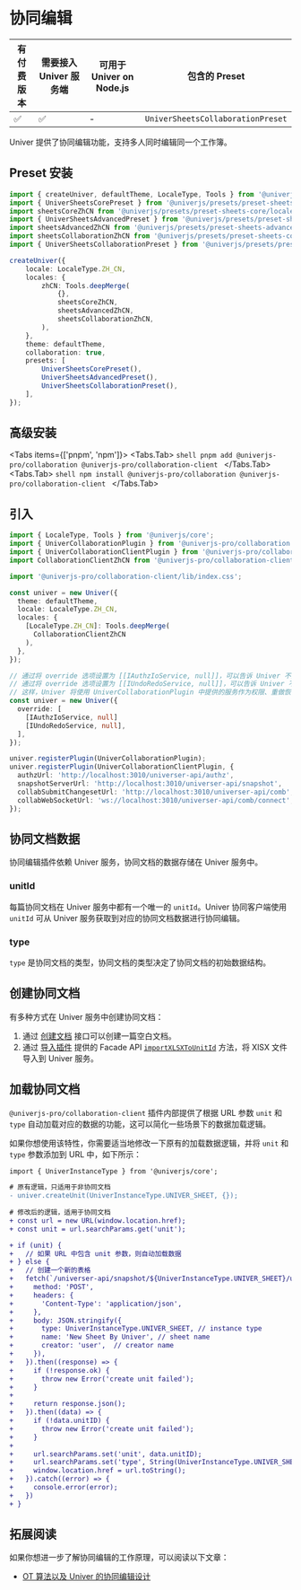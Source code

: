 
# 协同编辑

| 有付费版本 | 需要接入 Univer 服务端 | 可用于 Univer on Node.js | 包含的 Preset |
| - | - | - | - |
| ✅ | ✅ | - | `UniverSheetsCollaborationPreset` |

Univer 提供了协同编辑功能，支持多人同时编辑同一个工作簿。

## Preset 安装

```ts {6-7,16,20,24}
import { createUniver, defaultTheme, LocaleType, Tools } from '@univerjs/presets';
import { UniverSheetsCorePreset } from '@univerjs/presets/preset-sheets-core';
import sheetsCoreZhCN from '@univerjs/presets/preset-sheets-core/locales/zh-CN';
import { UniverSheetsAdvancedPreset } from '@univerjs/presets/preset-sheets-advanced';
import sheetsAdvancedZhCN from '@univerjs/presets/preset-sheets-advanced/locales/zh-CN';
import sheetsCollaborationZhCN from '@univerjs/presets/preset-sheets-collaboration/locales/zh-CN';
import { UniverSheetsCollaborationPreset } from '@univerjs/presets/preset-sheets-collaboration';

createUniver({
    locale: LocaleType.ZH_CN,
    locales: {
        zhCN: Tools.deepMerge(
            {},
            sheetsCoreZhCN,
            sheetsAdvancedZhCN,
            sheetsCollaborationZhCN,
        ),
    },
    theme: defaultTheme,
    collaboration: true,
    presets: [
        UniverSheetsCorePreset(),
        UniverSheetsAdvancedPreset(),
        UniverSheetsCollaborationPreset(),
    ],
});
```

## 高级安装

<Tabs items={['pnpm', 'npm']}>
  <Tabs.Tab>
    ```shell
    pnpm add @univerjs-pro/collaboration @univerjs-pro/collaboration-client
    ```
  </Tabs.Tab>
  <Tabs.Tab>
    ```shell
    npm install @univerjs-pro/collaboration @univerjs-pro/collaboration-client
    ```
  </Tabs.Tab>
</Tabs>

## 引入

```typescript {2-4,6,13,23-24,28-34}
import { LocaleType, Tools } from '@univerjs/core';
import { UniverCollaborationPlugin } from '@univerjs-pro/collaboration';
import { UniverCollaborationClientPlugin } from '@univerjs-pro/collaboration-client';
import CollaborationClientZhCN from '@univerjs-pro/collaboration-client/locale/zh-CN';

import '@univerjs-pro/collaboration-client/lib/index.css';

const univer = new Univer({
  theme: defaultTheme,
  locale: LocaleType.ZH_CN,
  locales: {
    [LocaleType.ZH_CN]: Tools.deepMerge(
      CollaborationClientZhCN
    ),
  },
});

// 通过将 override 选项设置为 [[IAuthzIoService, null]]，可以告诉 Univer 不要注册内置的 IAuthzIoService。
// 通过将 override 选项设置为 [[IUndoRedoService, null]]，可以告诉 Univer 不要注册内置的 IUndoRedoService
// 这样，Univer 将使用 UniverCollaborationPlugin 中提供的服务作为权限、重做恢复服务的实现。
const univer = new Univer({
  override: [
    [IAuthzIoService, null]
    [IUndoRedoService, null],
  ],
});

univer.registerPlugin(UniverCollaborationPlugin);
univer.registerPlugin(UniverCollaborationClientPlugin, {
  authzUrl: 'http://localhost:3010/universer-api/authz',
  snapshotServerUrl: 'http://localhost:3010/universer-api/snapshot',
  collabSubmitChangesetUrl: 'http://localhost:3010/universer-api/comb',
  collabWebSocketUrl: 'ws://localhost:3010/universer-api/comb/connect',
});
```

## 协同文档数据

协同编辑插件依赖 Univer 服务，协同文档的数据存储在 Univer 服务中。

### unitId

每篇协同文档在 Univer 服务中都有一个唯一的 `unitId`。Univer 协同客户端使用 `unitId` 可从 Univer 服务获取到对应的协同文档数据进行协同编辑。

### type

`type` 是协同文档的类型，协同文档的类型决定了协同文档的初始数据结构。

## 创建协同文档

有多种方式在 Univer 服务中创建协同文档：

1. 通过 [创建文档](/guides/sheets/server/api#create-empty-document) 接口可以创建一篇空白文档。
2. 通过 [导入插件](/guides/sheets/features/import-export) 提供的 Facade API [`importXLSXToUnitId`](/guides/sheets/features/core/sheet-api#import-xlsx-and-get-unitid) 方法，将 XlSX 文件导入到 Univer 服务。

## 加载协同文档

`@univerjs-pro/collaboration-client` 插件内部提供了根据 URL 参数 `unit` 和 `type` 自动加载对应的数据的功能，这可以简化一些场景下的数据加载逻辑。

如果你想使用该特性，你需要适当地修改一下原有的加载数据逻辑，并将 `unit` 和 `type` 参数添加到 URL 中，如下所示：

```diff
import { UniverInstanceType } from '@univerjs/core';

# 原有逻辑，只适用于非协同文档
- univer.createUnit(UniverInstanceType.UNIVER_SHEET, {});
 
# 修改后的逻辑，适用于协同文档
+ const url = new URL(window.location.href);
+ const unit = url.searchParams.get('unit');

+ if (unit) {
+   // 如果 URL 中包含 unit 参数，则自动加载数据
+ } else {
+   // 创建一个新的表格
+   fetch(`/universer-api/snapshot/${UniverInstanceType.UNIVER_SHEET}/unit/-/create`, {
+     method: 'POST',
+     headers: {
+       'Content-Type': 'application/json',
+     },
+     body: JSON.stringify({
+       type: UniverInstanceType.UNIVER_SHEET, // instance type
+       name: 'New Sheet By Univer', // sheet name
+       creator: 'user',  // creator name
+     }),
+   }).then((response) => {
+     if (!response.ok) {
+       throw new Error('create unit failed');
+     }
+
+     return response.json();
+   }).then((data) => {
+     if (!data.unitID) {
+       throw new Error('create unit failed');
+     }
+
+     url.searchParams.set('unit', data.unitID);
+     url.searchParams.set('type', String(UniverInstanceType.UNIVER_SHEET));
+     window.location.href = url.toString();
+   }).catch((error) => {
+     console.error(error);
+   })
+ }
```

## 拓展阅读

如果你想进一步了解协同编辑的工作原理，可以阅读以下文章：

- [OT 算法以及 Univer 的协同编辑设计](/blog/post/ot)